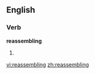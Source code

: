 ==English==

===Verb===
'''reassembling'''

# {{third-person singular of|[[reassemble]]}}

[[vi:reassembling]]
[[zh:reassembling]]